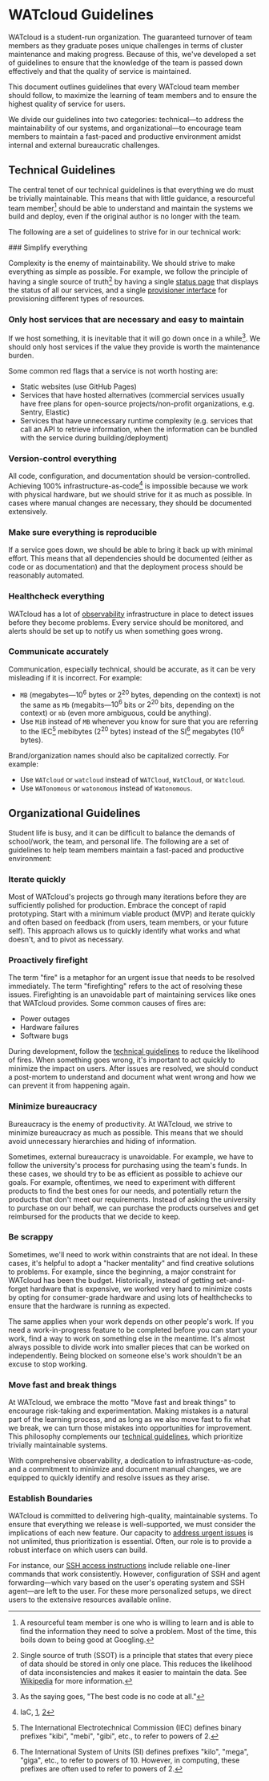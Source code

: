 # WATcloud Guidelines

WATcloud is a student-run organization.
The guaranteed turnover of team members as they graduate poses unique challenges in terms of
cluster maintenance and making progress.
Because of this, we've developed a set of guidelines to ensure that the knowledge of the team is
passed down effectively and that the quality of service is maintained.

This document outlines guidelines that every WATcloud team member should follow,
to maximize the learning of team members and to ensure the highest quality of service for users.

We divide our guidelines into two categories: technical—to address the maintainability of our systems,
and organizational—to encourage team members to maintain a fast-paced and productive environment amidst
internal and external bureaucratic challenges.


## Technical Guidelines

The central tenet of our technical guidelines is that everything we do must be trivially maintainable.
This means that with little guidance, a resourceful team member[^resourceful] should be able to understand
and maintain the systems we build and deploy, even if the original author is no longer with the team.

The following are a set of guidelines to strive for in our technical work:

[^resourceful]: A resourceful team member is one who is willing to learn and is able to find the information they need to solve a problem.
    Most of the time, this boils down to being good at Googling.

<Steps>
### Simplify everything

Complexity is the enemy of maintainability.
We should strive to make everything as simple as possible.
For example, we follow the principle of having a single source of truth[^ssot] by having a single [status page](https://status.watonomous.ca/)
that displays the status of all our services, and a single [provisioner interface](./development-manual#getting-started) for provisioning
different types of resources.

[^ssot]: Single source of truth (SSOT) is a principle that states that every piece of data should be stored in only one place.
    This reduces the likelihood of data inconsistencies and makes it easier to maintain the data.
    See [Wikipedia](https://en.wikipedia.org/wiki/Single_source_of_truth) for more information.

### Only host services that are necessary and easy to maintain

If we host something, it is inevitable that it will go down once in a while[^best-code-is-no-code].
We should only host services if the value they provide is worth the maintenance burden.

Some common red flags that a service is not worth hosting are:
- Static websites (use GitHub Pages)
- Services that have hosted alternatives (commercial services usually have free plans for open-source projects/non-profit organizations, e.g. Sentry, Elastic)
- Services that have unnecessary runtime complexity (e.g. services that call an API to retrieve information, when the information can be bundled with the service during building/deployment)

[^best-code-is-no-code]: As the saying goes, "The best code is no code at all."

### Version-control everything

All code, configuration, and documentation should be version-controlled.
Achieving 100% infrastructure-as-code[^iac] is impossible because we work with physical hardware, but we should strive for it as much as possible.
In cases where manual changes are necessary, they should be documented extensively.

[^iac]: IaC, [1](https://www.redhat.com/en/topics/automation/what-is-infrastructure-as-code-iac), [2](https://developer.hashicorp.com/terraform/tutorials/aws-get-started/infrastructure-as-code)

### Make sure everything is reproducible

If a service goes down, we should be able to bring it back up with minimal effort.
This means that all dependencies should be documented (either as code or as documentation) and that the deployment process should be reasonably automated.

### Healthcheck everything

WATcloud has a lot of [observability](./observability) infrastructure in place to detect issues before they become problems.
Every service should be monitored, and alerts should be set up to notify us when something goes wrong.

### Communicate accurately

Communication, especially technical, should be accurate, as it can be very misleading if it is incorrect.
For example:
- `MB` (megabytes—$10^6$ bytes or $2^{20}$ bytes, depending on the context) is not the same as `Mb` (megabits—$10^6$ bits or $2^{20}$ bits, depending on the context) or `mb` (even more ambiguous, could be anything).
- Use `MiB` instead of `MB` whenever you know for sure that you are referring to the IEC[^iec] mebibytes ($2^{20}$ bytes) instead of the SI[^si] megabytes ($10^6$ bytes).

[^iec]: The International Electrotechnical Commission (IEC) defines binary prefixes "kibi", "mebi", "gibi", etc., to refer to powers of 2.
[^si]: The International System of Units (SI) defines prefixes "kilo", "mega", "giga", etc., to refer to powers of 10. However, in computing, these prefixes are often used to refer to powers of 2.

Brand/organization names should also be capitalized correctly. For example:
- Use `WATcloud` or `watcloud` instead of `WATCloud`, `WatCloud`, or `Watcloud`.
- Use `WATonomous` or `watonomous` instead of `Watonomous`.

</Steps>

## Organizational Guidelines

Student life is busy, and it can be difficult to balance the demands of school/work, the team, and personal life.
The following are a set of guidelines to help team members maintain a fast-paced and productive environment:

<Steps>


### Iterate quickly

Most of WATcloud's projects go through many iterations before they are sufficiently polished for production.
Embrace the concept of rapid prototyping.
Start with a minimum viable product (MVP) and iterate quickly and often based on feedback (from users, team members, or your future self).
This approach allows us to quickly identify what works and what doesn't, and to pivot as necessary.

### Proactively firefight

The term "fire" is a metaphor for an urgent issue that needs to be resolved immediately.
The term "firefighting" refers to the act of resolving these issues.
Firefighting is an unavoidable part of maintaining services like ones that WATcloud provides.
Some common causes of fires are:
- Power outages
- Hardware failures
- Software bugs

During development, follow the [technical guidelines](#technical-guidelines) to reduce the likelihood of fires.
When something goes wrong, it's important to act quickly to minimize the impact on users.
After issues are resolved, we should conduct a post-mortem to understand and document what went wrong and how we can prevent it from happening again.

### Minimize bureaucracy

Bureaucracy is the enemy of productivity.
At WATcloud, we strive to minimize bureaucracy as much as possible.
This means that we should avoid unnecessary hierarchies and hiding of information.

Sometimes, external bureaucracy is unavoidable.
For example, we have to follow the university's process for purchasing using the team's funds.
In these cases, we should try to be as efficient as possible to achieve our goals.
For example, oftentimes, we need to experiment with different products to find the best ones for our needs,
and potentially return the products that don't meet our requirements.
Instead of asking the university to purchase on our behalf, we can purchase the products ourselves and get reimbursed
for the products that we decide to keep.

### Be scrappy

Sometimes, we'll need to work within constraints that are not ideal.
In these cases, it's helpful to adopt a "hacker mentality" and find creative solutions to problems.
For example, since the beginning, a major constraint for WATcloud has been the budget.
Historically, instead of getting set-and-forget hardware that is expensive,
we worked very hard to minimize costs by opting for consumer-grade hardware and
using lots of healthchecks to ensure that the hardware is running as expected.

The same applies when your work depends on other people's work.
If you need a work-in-progress feature to be completed before you can start your work,
find a way to work on something else in the meantime.
It's almost always possible to divide work into smaller pieces that can be worked on independently.
Being blocked on someone else's work shouldn't be an excuse to stop working.

### Move fast and break things

At WATcloud, we embrace the motto "Move fast and break things" to encourage risk-taking and experimentation.
Making mistakes is a natural part of the learning process, and as long as we also move fast to fix what we break,
we can turn those mistakes into opportunities for improvement.
This philosophy complements our [technical guidelines](#technical-guidelines), which prioritize trivially maintainable systems.

With comprehensive observability, a dedication to infrastructure-as-code, and a commitment to minimize and document manual changes,
we are equipped to quickly identify and resolve issues as they arise.

### Establish Boundaries

WATcloud is committed to delivering high-quality, maintainable systems.
To ensure that everything we release is well-supported, we must consider the implications of each new feature.
Our capacity to [address urgent issues](#proactively-firefight) is not unlimited, thus prioritization is essential.
Often, our role is to provide a robust interface on which users can build.

For instance, our [SSH access instructions](/docs/compute-cluster/ssh) include reliable one-liner commands that work consistently.
However, configuration of SSH and agent forwarding—which vary based on the user's operating system and SSH agent—are left to the user.
For these more personalized setups, we direct users to the extensive resources available online.

</Steps>


